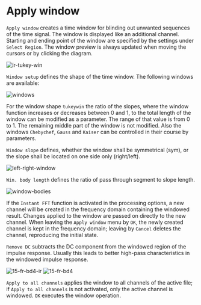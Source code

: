 # Apply window

``Apply window`` creates a time window for blinding out unwanted sequences of the time signal. The window is displayed like an additional channel. Starting and ending point of the window are specified by the settings under ``Select Region``. The window preview is always updated when moving the cursors or by clicking the diagram.

![ir-tukey-win](/ir-tukey-win.png)

``Window setup`` defines the shape of the time window. The following windows are available:

![windows](/windows.png)

For the window shape ``tukeywin`` the ratio of the slopes, where the window function increases or decreases between 0 and 1, to the total length of the window can be modified as a parameter. The range of that value is from 0 to 1. The remaining middle part of the window is not modified. Also the windows ``Chebychef``, ``Gauss`` and ``Kaiser`` can be controlled in their course by parameters.

``Window slope`` defines, whether the window shall be symmetrical (sym), or the slope shall be located on one side only (right/left).

![left-right-window](/left-right-window.png)

``Win. body length`` defines the ratio of pass through segment to slope length.

![window-bodies](/window-bodies.png)

If the ``Instant FFT`` function is activated in the processing options, a new channel will be created in the frequency domain containing the windowed result. Changes applied to the window are passed on directly to the new channel. When leaving the ``Apply window`` menu by ``OK``, the newly created channel is kept in the frequency domain; leaving by ``Cancel`` deletes the channel, reproducing the initial state.

``Remove DC`` subtracts the DC component from the windowed region of the impulse response. Usually this leads to better high-pass characteristics in the windowed impulse response.

![15-fr-bd4-ir](/15-fr-bd4-ir.png)
![15-fr-bd4](/15-fr-bd4.png)

``Apply to all channels`` applies the window to all channels of the active file; if ``Apply to all channels`` is not activated, only the active channel is windowed. ``OK`` executes the window operation.
